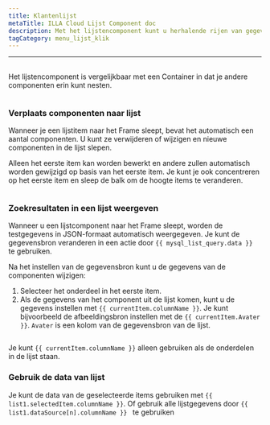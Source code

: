 ```yaml
---
title: Klantenlijst
metaTitle: ILLA Cloud Lijst Component doc
description: Met het lijstencomponent kunt u herhalende rijen van gegevens maken waarvan u de look en feel door u hebt gedefinieerd.
tagCategory: menu_lijst_klik
---
```


* * *

## <Heading hidden>Lijst</Heading>

Het lijstencomponent is vergelijkbaar met een Container in dat je andere componenten erin kunt nesten.

<img
  src='https://cdn.illacloud.com/official-website/img/docs/assemble/list.png'
  alt=""
/>

### Verplaats componenten naar lijst

Wanneer je een lijstitem naar het Frame sleept, bevat het automatisch een aantal componenten. U kunt ze verwijderen of wijzigen en nieuwe componenten in de lijst slepen. 

Alleen het eerste item kan worden bewerkt en andere zullen automatisch worden gewijzigd op basis van het eerste item. Je kunt je ook concentreren op het eerste item en sleep de balk om de hoogte items te veranderen.

<img
  src='https://cdn.illacloud.com/official-website/img/docs/assemble/list1.png'
  alt=""
/>

### Zoekresultaten in een lijst weergeven

Wanneer u een lijstcomponent naar het Frame sleept, worden de testgegevens in JSON-formaat automatisch weergegeven. Je kunt de gegevensbron veranderen in een actie door `{{ mysql_list_query.data }} ` te gebruiken. 

Na het instellen van de gegevensbron kunt u de gegevens van de componenten wijzigen:

1.  Selecteer het onderdeel in het eerste item. 
2.  Als de gegevens van het component uit de lijst komen, kunt u de gegevens instellen met `{{ currentItem.columnName }}`. Je kunt bijvoorbeeld de afbeeldingsbron instellen met de `{{ currentItem.Avater }}`. `Avater` is een kolom van de gegevensbron van de lijst.

<img
  src='https://cdn.illacloud.com/official-website/img/docs/assemble/list2.png'
  alt=""
/>

Je kunt `{{ currentItem.columnName }}` alleen gebruiken als de onderdelen in de lijst staan. 

### Gebruik de data van lijst

Je kunt de data van de geselecteerde items gebruiken met `{{ list1.selectedItem.columnName }}`. Of gebruik alle lijstgegevens door `{{ list1.dataSource[n].columnName }} ` te gebruiken

<img
  src='https://cdn.illacloud.com/official-website/img/docs/assemble/list3.png'
  alt=""
/>
